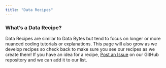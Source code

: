 ```yaml
---
title: "Data Recipes"
---
```


### What's a Data Recipe?

Data Recipes are similar to Data Bytes but tend to focus on longer or more nuanced coding tutorials or explanations. This page will also grow as we develop recipes so check back to make sure you see our recipes as we create them! If you have an idea for a recipe, [Post an Issue](https://github.com/nceas-coding-club/nceas-coding-club.github.io/issues) on our GitHub repository and we can add it to our list.


